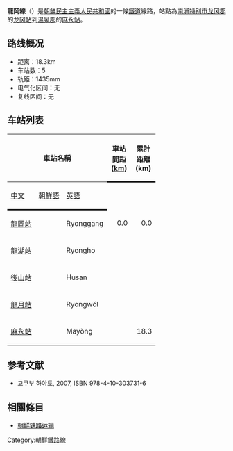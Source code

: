 '''龍岡線'''（{{kor|名=北|諺=룡강선|漢=龍岡線|羅=Ryonggang sŏn|f=y}}）是[[朝鮮民主主義人民共和國|朝鮮民主主義人民共和國]]的一條[[鐵道|鐵道]]線路，站點為[[南浦特别市|南浦特别市]][[龙冈郡|龙冈郡]]的[[龙冈站_(南浦)|龙冈站]]到[[温泉郡|温泉郡]]的[[麻永站|麻永站]]。

==路线概况==
*距离：18.3km
*车站数：5
*轨距：1435mm
*电气化区间：无
*复线区间：无

==车站列表==
{| class="wikitable"
|-
!colspan=3|車站名稱
!style="width: 2.5em; border-bottom:solid 3px;" rowspan=2|車站間距 ([[km|km]])
!style="width: 2.5em; border-bottom:solid 3px;" rowspan=2|累計距離 (km)
!style="border-bottom:solid 3px;" rowspan=2|連接路線
!style="border-bottom:solid 3px;" rowspan=2|所在地
|-
!style="border-bottom:solid 3px;"|[[中文|中文]]
!style="border-bottom:solid 3px;"|[[朝鮮語|朝鮮語]]
!style="border-bottom:solid 3px;"|[[英語|英語]]
|-
|[[龍岡站_(南浦)|龍岡站]]
|{{Lang|ko|룡강역}}
|Ryonggang
|style="text-align: right;"|0.0
|style="text-align: right;"|0.0
|[[平南線|平南線]]
|rowspan="3" style="text-align: center;"|[[龍岡郡|龍岡郡]]
|-
|[[龍湖站|龍湖站]]
|{{Lang|ko|룡호역}}
|Ryongho
|style="text-align: right;"| 
|style="text-align: right;"| 
| 
|-
|[[後山站|後山站]]
|{{Lang|ko|후산역}}
|Husan
|style="text-align: right;"| 
|style="text-align: right;"| 
|[[後山線|後山線]]
|-
|[[龍月站_(南浦)|龍月站]]
|{{Lang|ko|룡월역}}
|Ryongwŏl
|style="text-align: right;"| 
|style="text-align: right;"| 
| 
|rowspan="2" style="text-align: center;"|[[温泉郡|温泉郡]]
|-
|[[麻永站|麻永站]]
|{{Lang|ko|마영역}}
|Mayŏng
|style="text-align: right;"| 
|style="text-align: right;"|18.3
| 
|}

==参考文献==
* 고쿠부 하야토{{lang|ja|(国分隼人), 《将軍様の鉄道 北朝鮮鉄道事情》, 新潮社}}, 2007, ISBN 978-4-10-303731-6

==相關條目==
* [[朝鮮铁路运输|朝鮮铁路运输]]

{{朝鮮鐵路線}}
{{龍岡線}}

[[Category:朝鮮鐵路線|Category:朝鮮鐵路線]]